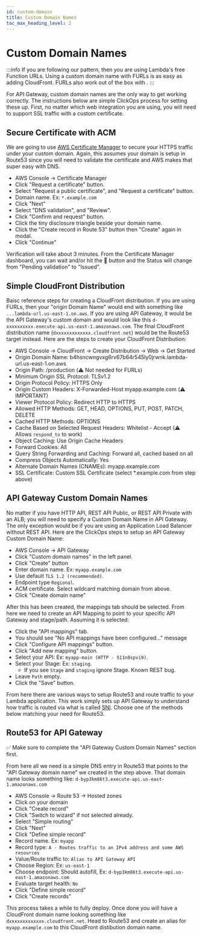 ```yaml
---
id: custom-domain
title: Custom Domain Names
toc_max_heading_level: 2
---
```


# Custom Domain Names


:::info
If you are following our <DocLink id="quick-start" name="cookiecutter" /> pattern, then you are using Lambda's free Function URLs. Using a custom domain name with FURLs is as easy as adding CloudFront. FURLs also work out of the box with <DocLink id="assets" />. 
:::

For API Gateway, custom domain names are the only way to get <DocLink id="assets" /> working correctly. The instructions below are simple ClickOps process for setting these up. First, no matter which web integration you are using, you will need to support SSL traffic with a custom certificate.

## Secure Certificate with ACM

We are going to use [AWS Certificate Manager](https://docs.aws.amazon.com/acm/latest/userguide/acm-overview.html) to secure your HTTPS traffic under your custom domain. Again, this assumes your domain is setup in Route53 since you will need to validate the certificate and AWS makes that super easy with DNS.

- AWS Console -> Certificate Manager
- Click "Request a certificate" button.
- Select "Request a public certificate", and "Request a certificate" button.
- Domain name. Ex: `*.example.com`
- Click "Next"
- Select "DNS validation", and "Review".
- Click "Confirm and request" button.
- Click the tiny disclosure triangle beside your domain name.
- Click the "Create record in Route 53" button then "Create" again in modal.
- Click "Continue"

Verification will take about 3 minutes. From the Certificate Manager dashboard, you can wait and/or hit the 🔄 button and the Status will change from "Pending validation" to "Issued".

## Simple CloudFront Distribution

Baisc reference steps for creating a CloudFront distribution. If you are using FURLs, then your "origin Domain Name" would end with something like `...lambda-url.us-east-1.on.aws`. If you are using API Gateway, it would be the API Gateway's custom domain and would look like this `d-xxxxxxxxxx.execute-api.us-east-1.amazonaws.com`. The final CloudFront distribution name (`dxxxxxxxxxxxxx.cloudfront.net`) would be the Route53 target instead. Here are the steps to create your CloudFront Distribution:

- AWS Console -> CloudFront -> Create Distribution -> Web -> Get Started
- Origin Domain Name: b4hsncwngvxg6rv67b64r545ly0jrwnk.lambda-url.us-east-1.on.aws
- Origin Path: /production (⚠️ Not needed for FURLs)
- Minimum Origin SSL Protocol: TLSv1.2
- Origin Protocol Policy: HTTPS Only
- Origin Custom Headers: X-Forwarded-Host myapp.example.com (⚠️ IMPORTANT)
- Viewer Protocol Policy: Redirect HTTP to HTTPS
- Allowed HTTP Methods: GET, HEAD, OPTIONS, PUT, POST, PATCH, DELETE
- Cached HTTP Methods: OPTIONS
- Cache Based on Selected Request Headers: Whitelist - Accept (⚠️ Allows `respond_to` to work)
- Object Caching: Use Origin Cache Headers
- Forward Cookies: All
- Query String Forwarding and Caching: Forward all, cached based on all
- Compress Objects Automatically: Yes
- Alternate Domain Names (CNAMEs): myapp.example.com
- SSL Certificate: Custom SSL Certificate (select \*.example.com from step above)

## API Gateway Custom Domain Names

No matter if you have HTTP API, REST API Public, or REST API Private with an ALB; you will need to specify a Custom Domain Name in API Gateway. The only exception would be if you are using an Application Load Balancer without REST API. Here are the ClickOps steps to setup an API Gateway Custom Domain Name:

- AWS Console -> API Gateway
- Click "Custom domain names" in the left panel.
- Click "Create" button
- Enter domain name. Ex: `myapp.example.com`
- Use default `TLS 1.2 (recommended)`.
- Endpoint type `Regional`.
- ACM certificate. Select wildcard matching domain from above.
- Click "Create domain name"

After this has been created, the mappings tab should be selected. From here we need to create an API Mapping to point to your specific API Gateway and stage/path. Assuming it is selected:

- Click the "API mappings" tab.
- You should see "No API mappings have been configured..." message
- Click "Configure API mappings" button.
- Click "Add new mapping" button.
- Select your API: Ex: `myapp-main (HTTP - 511n0spvi9)`.
- Select your Stage: Ex: `staging`.
  - If you see `Stage` and `staging` ignore Stage. Known REST bug.
- Leave `Path` empty.
- Click the "Save" button.

From here there are various ways to setup Route53 and route traffic to your Lambda application. This work simply sets up API Gateway to understand how traffic is routed via what is called [SNI](https://en.wikipedia.org/wiki/Server_Name_Indication). Choose one of the methods below matching your need for Route53.

## Route53 for API Gateway

✅ Make sure to complete the "API Gateway Custom Domain Names" section first.

From here all we need is a simple DNS entry in Route53 that points to the "API Gateway domain name" we created in the step above. That domain name looks something like: `d-byp3km86t3.execute-api.us-east-1.amazonaws.com`

- AWS Console -> Route 53 -> Hosted zones
- Click on your domain
- Click "Create record"
- Click "Switch to wizard" if not selected already.
- Select "Simple routing"
- Click "Next"
- Click "Define simple record"
- Record name. Ex: `myapp`
- Record type: `A - Routes traffic to an IPv4 address and some AWS resources`
- Value/Route traffic to: `Alias to API Gateway API`
- Choose Region: Ex: `us-east-1`
- Choose endpoint: Should autofill, Ex: `d-byp3km86t3.execute-api.us-east-1.amazonaws.com`
- Evaluate target health: `No`
- Click "Define simple record"
- Click "Create records"


This process takes a while to fully deploy. Once done you will have a CloudFront domain name looking something like `dxxxxxxxxxxxxx.cloudfront.net`. Head to Route53 and create an alias for `myapp.example.com` to this CloudFront distibution domain name.
